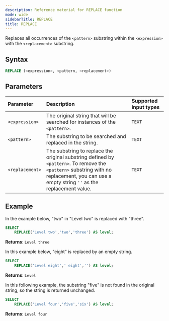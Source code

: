 ```yaml
---
description: Reference material for REPLACE function
mode: wide
sidebarTitle: REPLACE
title: REPLACE
---
```



Replaces all occurrences of the `<pattern>` substring within the `<expression>` with the `<replacement>` substring.

## Syntax


```sql
REPLACE (<expression>, <pattern, <replacement>)
```
## Parameters 


| Parameter       | Description    | Supported input types | 
| :--------------- | :------------------- | :---------|
| `<expression>`      | The original string that will be searched for instances of the `<pattern>`. | `TEXT` |
| `<pattern>`     | The substring to be searched and replaced in the string.  | `TEXT` | 
| `<replacement>` | The substring to replace the original substring defined by `<pattern>`. To remove the `<pattern>` substring with no replacement, you can use a empty string `''` as the replacement value. | `TEXT` | 

## Example


In the example below, "two" in "Level two" is replaced with "three".

```sql
SELECT
	REPLACE('Level two','two','three') AS level; 
```

**Returns**: `Level three`

In this example below, "eight" is replaced by an empty string.

```sql
SELECT
	REPLACE('Level eight',' eight','') AS level;
```

**Returns**: `Level`

In this following example, the substring "five" is not found in the original string, so the string is returned unchanged.

```sql
SELECT
	REPLACE('Level four','five','six') AS level;
```

**Returns**: `Level four`

